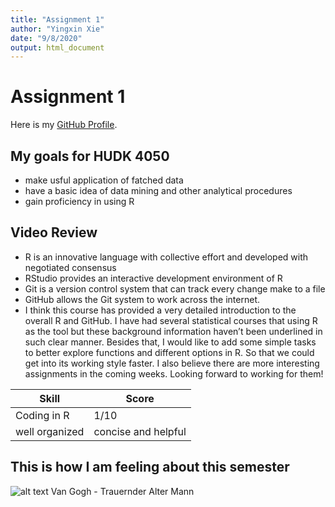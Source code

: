 ```yaml
---
title: "Assignment 1"
author: "Yingxin Xie"
date: "9/8/2020"
output: html_document
---
```

# Assignment 1
Here is my [GitHub Profile](https://github.com/YingxinXie).

## My goals for HUDK 4050
* make usful application of fatched data
* have a basic idea of data mining and other analytical procedures
* gain proficiency in using R

## Video Review
* R is an innovative language with collective effort and developed with negotiated consensus
* RStudio provides an interactive development environment of R
* Git is a version control system that can track every change make to a file
* GitHub allows the Git system to work across the internet.
* I think this course has provided a very detailed introduction to the overall R and GitHub. I have had several statistical courses that using R as the tool but these background information haven't been underlined in such clear manner. Besides that, I would like to add some simple tasks to better explore functions and different options in R. So that we could get into its working style faster. I also believe there are more interesting assignments in the coming weeks. Looking forward to working for them!

Skill  | Score
------------- | -------------
Coding in R  | 1/10
well organized  | concise and helpful

## This is how I am feeling about this semester
![alt text](/Users/yingxinxie/Desktop/Turing/R/HUDK4050/Assignments/Assignment1/Trauernder_alter_Mann.png)
Van Gogh - Trauernder Alter Mann


